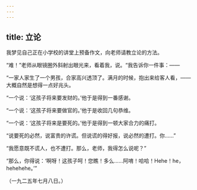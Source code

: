 ```yaml
---
---
---
```

title: 立论
---



我梦见自己正在小学校的讲堂上预备作文，向老师请教立论的方法。

“难！”老师从眼镜圈外斜射出眼光来，看着我，说。“我告诉你一件事：——

“一家人家生了一个男孩，合家高兴透顶了。满月的时候，抱出来给客人看，——大概自然是想得一点好兆头。

“一个说：‘这孩子将来要发财的。’他于是得到一番感谢。

“一个说：‘这孩子将来要做官的。’他于是收回几句恭维。

“一个说：‘这孩子将来是要死的。’他于是得到一顿大家合力的痛打。

“说要死的必然，说富贵的许谎。但说谎的得好报，说必然的遭打。你……”

“我愿意既不谎人，也不遭打。那么，老师，我得怎么说呢？”

“那么，你得说：‘啊呀！这孩子呵！您瞧！多么……阿唷！哈哈！Hehe！he，hehehehe。’”

（一九二五年七月八日。）